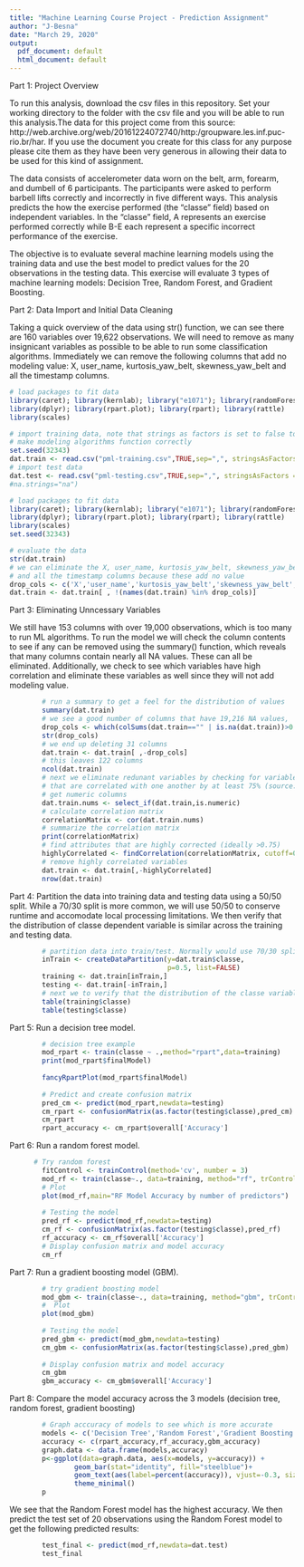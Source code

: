 ```yaml
---
title: "Machine Learning Course Project - Prediction Assignment"
author: "J-Besna"
date: "March 29, 2020"
output:
  pdf_document: default
  html_document: default
---
```


Part 1: Project Overview

To run this analysis, download the csv files in this repository. Set your working directory to the folder with the csv file and you will be able to run this analysis.The data for this project come from this source: http://web.archive.org/web/20161224072740/http:/groupware.les.inf.puc-rio.br/har. If you use the document you create for this class for any purpose please cite them as they have been very generous in allowing their data to be used for this kind of assignment.

The data consists of accelerometer data worn on the belt, arm, forearm, and dumbell of 6 participants. The participants were asked to perform barbell lifts correctly and incorrectly in five different ways. This analysis predicts the how the exercise performed (the "classe" field) based on independent variables. In the "classe" field, A represents an exercise performed correctly while B-E each represent a specific incorrect performance of the exercise. 

The objective is to evaluate several machine learning models using the training data and use the best model to predict values for the 20 observations in the testing data. This exercise will evaluate 3 types of machine learning models: Decision Tree, Random Forest, and Gradient Boosting.

Part 2: Data Import and Initial Data Cleaning

Taking a quick overview of the data using str() function, we can see there are 160 variables over 19,622 observations. We will need to remove as many insignicant variables as possible to be able to run some classification algorithms. Immediately we can remove the following columns that add no modeling value: X, user_name, kurtosis_yaw_belt, skewness_yaw_belt and all the timestamp columns.

```r
# load packages to fit data
library(caret); library(kernlab); library("e1071"); library(randomForest)
library(dplyr); library(rpart.plot); library(rpart); library(rattle)
library(scales)
```

```r
# import training data, note that strings as factors is set to false to 
# make modeling algorithms function correctly
set.seed(32343)
dat.train <- read.csv("pml-training.csv",TRUE,sep=",", stringsAsFactors = FALSE)
# import test data
dat.test <- read.csv("pml-testing.csv",TRUE,sep=",", stringsAsFactors = FALSE)
#na.strings="na")

# load packages to fit data
library(caret); library(kernlab); library("e1071"); library(randomForest)
library(dplyr); library(rpart.plot); library(rpart); library(rattle)
library(scales)
set.seed(32343)

# evaluate the data
str(dat.train)
# we can eliminate the X, user_name, kurtosis_yaw_belt, skewness_yaw_belt
# and all the timestamp columns because these add no value
drop_cols <- c('X','user_name','kurtosis_yaw_belt','skewness_yaw_belt','raw_timestamp_part_1','raw_timestamp_part_2','cvtd_timestamp')
dat.train <- dat.train[ , !(names(dat.train) %in% drop_cols)]
```

Part 3: Eliminating Unncessary Variables

We still have 153 columns with over 19,000 observations, which is too many to run ML algorithms. To run the model we will check the column contents to see if any can be removed using the summary() function, which reveals that many columns contain nearly all NA values. These can all be eliminated. Additionally, we check to see which variables have high correlation and eliminate these variables as well since they will not add modeling value.

```r
        # run a summary to get a feel for the distribution of values             within the variables
        summary(dat.train)
        # we see a good number of columns that have 19,216 NA values,            adding little value and they can be eliminated. we'll use 95% NA         rate to remove the columns
        drop_cols <- which(colSums(dat.train=="" | is.na(dat.train))>0.95*dim(dat.train)[1]) 
        str(drop_cols)
        # we end up deleting 31 columns
        dat.train <- dat.train[ ,-drop_cols]
        # this leaves 122 columns
        ncol(dat.train)
        # next we eliminate redunant variables by checking for variables
        # that are correlated with one another by at least 75% (source: https://machinelearningmastery.com/feature-selection-with-the-caret-r-package/)
        # get numeric columns
        dat.train.nums <- select_if(dat.train,is.numeric)
        # calculate correlation matrix
        correlationMatrix <- cor(dat.train.nums)
        # summarize the correlation matrix
        print(correlationMatrix)
        # find attributes that are highly corrected (ideally >0.75)
        highlyCorrelated <- findCorrelation(correlationMatrix, cutoff=0.75)
        # remove highly correlated variables
        dat.train <- dat.train[,-highlyCorrelated]
        nrow(dat.train)
```

Part 4: Partition the data into training data and testing data using a 50/50 split. While a 70/30 split is more common, we will use 50/50 to conserve runtime and accomodate local processing limitations. We then verify that the distribution of classe dependent variable is similar across the training and testing data.

```r
        # partition data into train/test. Normally would use 70/30 split,         but going with 50/50 to save on processing
        inTrain <- createDataPartition(y=dat.train$classe,
                                       p=0.5, list=FALSE)
        training <- dat.train[inTrain,]
        testing <- dat.train[-inTrain,]
        # next we to verify that the distribution of the classe variable         is similar in training and testing data
        table(training$classe)
        table(testing$classe)
```

Part 5: Run a decision tree model.

```r
        # decision tree example
        mod_rpart <- train(classe ~ .,method="rpart",data=training)
        print(mod_rpart$finalModel)
        
        fancyRpartPlot(mod_rpart$finalModel)
        
        # Predict and create confusion matrix
        pred_cm <- predict(mod_rpart,newdata=testing)
        cm_rpart <- confusionMatrix(as.factor(testing$classe),pred_cm)
        cm_rpart
        rpart_accuracy <- cm_rpart$overall['Accuracy']
```

Part 6: Run a random forest model.

```r
      # Try random forest
        fitControl <- trainControl(method='cv', number = 3)
        mod_rf <- train(classe~., data=training, method="rf", trControl=fitControl, verbose=FALSE)
        # Plot
        plot(mod_rf,main="RF Model Accuracy by number of predictors")
        
        # Testing the model
        pred_rf <- predict(mod_rf,newdata=testing)
        cm_rf <- confusionMatrix(as.factor(testing$classe),pred_rf)
        rf_accuracy <- cm_rf$overall['Accuracy']
        # Display confusion matrix and model accuracy
        cm_rf
```

Part 7: Run a gradient boosting model (GBM).

```r
        # try gradient boosting model
        mod_gbm <- train(classe~., data=training, method="gbm", trControl=fitControl, verbose=FALSE)
        #  Plot 
        plot(mod_gbm)
        
        # Testing the model
        pred_gbm <- predict(mod_gbm,newdata=testing)
        cm_gbm <- confusionMatrix(as.factor(testing$classe),pred_gbm)
        
        # Display confusion matrix and model accuracy
        cm_gbm
        gbm_accuracy <- cm_gbm$overall['Accuracy']
```

Part 8: Compare the model accuracy across the 3 models (decision tree, random forest, gradient boosting)

```r
        # Graph acccuracy of models to see which is more accurate
        models <- c('Decision Tree','Random Forest','Gradient Boosting')
        accuracy <- c(rpart_accuracy,rf_accuracy,gbm_accuracy)
        graph.data <- data.frame(models,accuracy)
        p<-ggplot(data=graph.data, aes(x=models, y=accuracy)) +
                geom_bar(stat="identity", fill="steelblue")+
                geom_text(aes(label=percent(accuracy)), vjust=-0.3, size=3)+ scale_y_continuous(labels = scales::percent_format(accuracy = 1))+
                theme_minimal()
        p
```

We see that the Random Forest model has the highest accuracy. We then predict the test set of 20 observations using the Random Forest model to get the following predicted results:

```r
        test_final <- predict(mod_rf,newdata=dat.test)
        test_final
```

